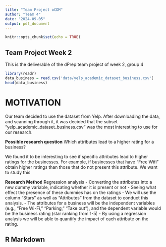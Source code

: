 ```yaml
---
title: "Team Project oCDM"
author: "Team 4"
date: "2024-09-05"
output: pdf_document
---
```


```r
knitr::opts_chunk$set(echo = TRUE)
```

## Team Project Week 2

This is the deliverable of the dPrep team project of week 2, group 4

```r
library(readr)
data_business = read.csv('data/yelp_academic_dataset_business.csv')
head(data_business)
```
# MOTIVATION
Our team decided to use the dataset from Yelp. After downloading the data, and scanning through it, it was decided that the subset "yelp_academic_dataset_business.csv" was the most interesting to use for our research. 

**Possible research question** 
Which attributes lead to a higher rating for a business? 

We found it to be interesting to see if specific attributes lead to higher ratings for the businesses. For example, if businesses that have “Free Wifi” obtain higher ratings than those that do not present this attribute. We want to study this 

**Research Method**
Regression analysis 
  - Converting the attributes into a new dummy variable, indicating whether it is present or not 
  - Seeing what effect the presence of these dummies has on the ratings 
  - We will use the column "Stars" as well as "Attributes" from the dataset to conduct this analysis. 
  - The attributes for a business will be the independent variables (e.g., “Free Wi-Fi,” “Parking,” “Take out”), and the dependent variable would be the business rating (star ranking from 1-5) 
  - By using a regression analysis we will be able to quantify the impact of each attribute on the rating.

## R Markdown
